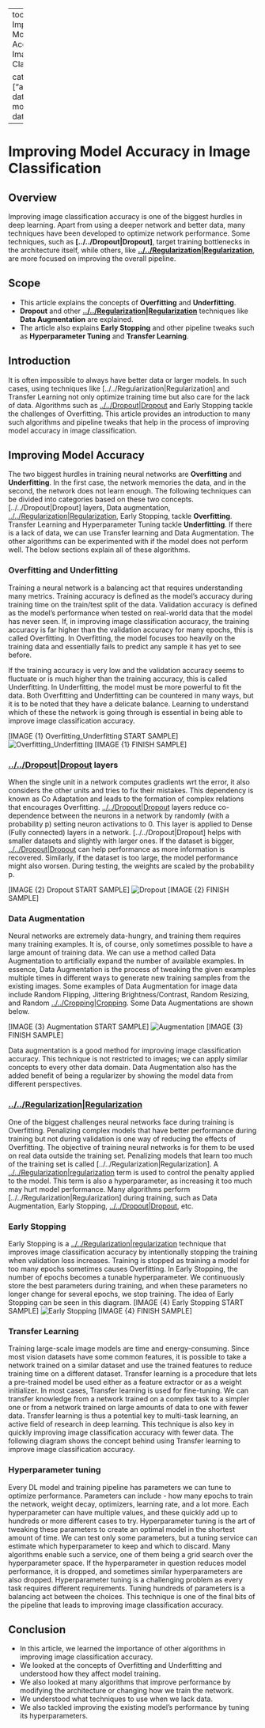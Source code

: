 
---
toc: true
title: Improving Model Accuracy in Image Classification

categories: ["article"]
date modified: 
date created: 
---
# Improving Model Accuracy in Image Classification

:::section{.abstract}

## Overview
Improving image classification accuracy is one of the biggest hurdles in deep learning. Apart from using a deeper network and better data, many techniques have been developed to optimize network performance. Some techniques, such as **[../../Dropout|Dropout]**, target training bottlenecks in the architecture itself, while others, like **[../../Regularization|Regularization](../../Dropout|Dropout]**, target training bottlenecks in the architecture itself, while others, like **[../../Regularization|Regularization.qmd)**, are more focused on improving the overall pipeline. 
:::
:::section{.scope}

## Scope
- This article explains the concepts of **Overfitting** and **Underfitting**.
- **Dropout** and other **[../../Regularization|Regularization](../../Regularization|Regularization.qmd)** techniques like **Data Augmentation** are explained.
- The article also explains **Early Stopping** and other pipeline tweaks such as **Hyperparameter Tuning** and **Transfer Learning**.

:::
:::section{.main}

## Introduction
It is often impossible to always have better data or larger models. In such cases, using techniques like [../../Regularization|Regularization] and Transfer Learning not only optimize training time but also care for the lack of data. Algorithms such as [../../Dropout|Dropout](../../Regularization|Regularization] and Transfer Learning not only optimize training time but also care for the lack of data. Algorithms such as [../../Dropout|Dropout.qmd) and Early Stopping tackle the challenges of Overfitting. 
This article provides an introduction to many such algorithms and pipeline tweaks that help in the process of improving model accuracy in image classification.

## Improving Model Accuracy
The two biggest hurdles in training neural networks are **Overfitting** and **Underfitting**. In the first case, the network memories the data, and in the second, the network does not learn enough. The following techniques can be divided into categories based on these two concepts.
[../../Dropout|Dropout] layers, Data augmentation, [../../Regularization|Regularization](../../Dropout|Dropout] layers, Data augmentation, [../../Regularization|Regularization.qmd), Early Stopping, tackle **Overfitting**.  Transfer Learning and Hyperparameter Tuning tackle **Underfitting**.
If there is a lack of data, we can use Transfer learning and Data Augmentation. The other algorithms can be experimented with if the model does not perform well.
The below sections explain all of these algorithms.

### Overfitting and Underfitting
Training a neural network is a balancing act that requires understanding many metrics. 
Training accuracy is defined as the model's accuracy during training time on the train/test split of the data. 
Validation accuracy is defined as the model's performance when tested on real-world data that the model has never seen.
If, in improving image classification accuracy, the training accuracy is far higher than the validation accuracy for many epochs, this is called Overfitting. In Overfitting, the model focuses too heavily on the training data and essentially fails to predict any sample it has yet to see before. 

If the training accuracy is very low and the validation accuracy seems to fluctuate or is much higher than the training accuracy, this is called Underfitting. In Underfitting, the model must be more powerful to fit the data. 
Both Overfitting and Underfitting can be countered in many ways, but it is to be noted that they have a delicate balance. Learning to understand which of these the network is going through is essential in being able to improve image classification accuracy.

[IMAGE {1} Overfitting_Underfitting START SAMPLE]
![Overfitting_Underfitting](https://hackmd.io/_uploads/SJisbIE5j.png)
[IMAGE {1} FINISH SAMPLE]


### [../../Dropout|Dropout](../../Dropout|Dropout.qmd) layers

When the single unit in a network computes gradients wrt the error, it also considers the other units and tries to fix their mistakes. This dependency is known as Co Adaptation and leads to the formation of complex relations that encourages Overfitting. [../../Dropout|Dropout](../../Dropout|Dropout.qmd) layers reduce co-dependence between the neurons in a network by randomly (with a probability p) setting neuron activations to 0. This layer is applied to Dense (Fully connected) layers in a network.
[../../Dropout|Dropout] helps with smaller datasets and slightly with larger ones. If the dataset is bigger, [../../Dropout|Dropout](../../Dropout|Dropout] helps with smaller datasets and slightly with larger ones. If the dataset is bigger, [../../Dropout|Dropout.qmd) can help performance as more information is recovered. Similarly, if the dataset is too large, the model performance might also worsen.
During testing, the weights are scaled by the probability p.

[IMAGE {2} Dropout START SAMPLE]
![Dropout](https://hackmd.io/_uploads/BJq2-845i.png)
[IMAGE {2} FINISH SAMPLE]


### Data Augmentation

Neural networks are extremely data-hungry, and training them requires many training examples. It is, of course, only sometimes possible to have a large amount of training data. We can use a method called Data Augmentation to artificially expand the number of available examples. In essence, Data Augmentation is the process of tweaking the given examples multiple times in different ways to generate new training samples from the existing images. Some examples of Data Augmentation for image data include Random Flipping, Jittering Brightness/Contrast, Random Resizing, and Random [../../Cropping|Cropping](../../Cropping|Cropping.qmd).
Some Data Augmentations are shown below.

[IMAGE {3} Augmentation START SAMPLE]
![Augmentation](https://hackmd.io/_uploads/Hk_p-84cs.png)
[IMAGE {3} FINISH SAMPLE]


Data augmentation is a good method for improving image classification accuracy. This technique is not restricted to images; we can apply similar concepts to every other data domain. Data Augmentation also has the added benefit of being a regularizer by showing the model data from different perspectives.

### [../../Regularization|Regularization](../../Regularization|Regularization.qmd)

One of the biggest challenges neural networks face during training is Overfitting. Penalizing complex models that have better performance during training but not during validation is one way of reducing the effects of Overfitting. The objective of training neural networks is for them to be used on real data outside the training set. Penalizing models that learn too much of the training set is called [../../Regularization|Regularization]. A [../../Regularization|regularization](../../Regularization|Regularization]. A [../../Regularization|regularization.qmd) term is used to control the penalty applied to the model. This term is also a hyperparameter, as increasing it too much may hurt model performance. 
Many algorithms perform [../../Regularization|Regularization] during training, such as Data Augmentation, Early Stopping, [../../Dropout|Dropout](../../Regularization|Regularization] during training, such as Data Augmentation, Early Stopping, [../../Dropout|Dropout.qmd), etc.

### Early Stopping

Early Stopping is a [../../Regularization|regularization](../../Regularization|regularization.qmd) technique that improves image classification accuracy by intentionally stopping the training when validation loss increases. Training is stopped as training a model for too many epochs sometimes causes Overfitting. In Early Stopping, the number of epochs becomes a tunable hyperparameter. We continuously store the best parameters during training, and when these parameters no longer change for several epochs, we stop training. 
The idea of Early Stopping can be seen in this diagram.
[IMAGE {4} Early Stopping START SAMPLE]
![Early Stopping](https://hackmd.io/_uploads/Bkr0W849j.png)
[IMAGE {4} FINISH SAMPLE]


### Transfer Learning

Training large-scale image models are time and energy-consuming. Since most vision datasets have some common features, it is possible to take a network trained on a similar dataset and use the trained features to reduce training time on a different dataset. 
Transfer learning is a procedure that lets a pre-trained model be used either as a feature extractor or as a weight initializer. In most cases, Transfer learning is used for fine-tuning. We can transfer knowledge from a network trained on a complex task to a simpler one or from a network trained on large amounts of data to one with fewer data. 
Transfer learning is thus a potential key to multi-task learning, an active field of research in deep learning. This technique is also key in quickly improving image classification accuracy with fewer data.
The following diagram shows the concept behind using Transfer learning to improve image classification accuracy.

### Hyperparameter tuning

Every DL model and training pipeline has parameters we can tune to optimize performance. Parameters can include - how many epochs to train the network, weight decay, optimizers, learning rate, and a lot more. Each hyperparameter can have multiple values, and these quickly add up to hundreds or more different cases to try. 
Hyperparameter tuning is the art of tweaking these parameters to create an optimal model in the shortest amount of time. We can test only some parameters, but a tuning service can estimate which hyperparameter to keep and which to discard. Many algorithms enable such a service, one of them being a grid search over the hyperparameter space. If the hyperparameter in question reduces model performance, it is dropped, and sometimes similar hyperparameters are also dropped. 
Hyperparameter tuning is a challenging problem as every task requires different requirements. Tuning hundreds of parameters is a balancing act between the choices. 
This technique is one of the final bits of the pipeline that leads to improving image classification accuracy. 

:::
:::section{.summary}

# Conclusion
- In this article, we learned the importance of other algorithms in improving image classification accuracy.
- We looked at the concepts of Overfitting and Underfitting and understood how they affect model training.
- We also looked at many algorithms that improve performance by modifying the architecture or changing how we train the network.
- We understood what techniques to use when we lack data.
- We also tackled improving the existing model's performance by tuning its hyperparameters.
:::



